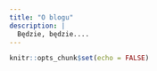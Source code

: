 ```yaml
---
title: "O blogu"
description: |
  Będzie, będzie....
---
```


```r
knitr::opts_chunk$set(echo = FALSE)
```
